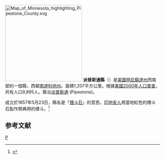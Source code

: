 {{noteTA
|T=zh-hans:派普斯通县 (明尼苏达州);zh-hk:派普斯通縣 (明尼蘇達州);zh-tw:派普斯通郡 (明尼蘇達州);
}}
[[File:Map_of_Minnesota_highlighting_Pipestone_County.svg|250px]]
'''派普斯通縣'''（{{lang-en|Pipestone County}}）是[[美國|美國]][[明尼蘇達州|明尼蘇達州]]西南部的一個縣，西鄰[[南達科他州|南達科他州]]。面積1,207平方公里。根據[[美國2000年人口普查|美國2000年人口普查]]，共有人口9,895人。縣治[[派普斯通_(明尼蘇達州)|派普斯通]] (Pipestone)。
	
成立於1857年5月23日，縣名是「[[煙斗石|煙斗石]]」的意思。[[印地安人|印地安人]]用當地紅色的煙斗石製作祭典用的煙斗。<ref>{{Cite web |url=http://www.house.leg.state.mn.us/hinfo/govseries/No33.htm |title=存档副本 |access-date=2007-03-23 |archive-url=https://web.archive.org/web/20120920003621/http://www.house.leg.state.mn.us/hinfo/govseries/No33.htm |archive-date=2012-09-20 |dead-url=yes }}</ref>

== 参考文献 ==
<div class="references-small">
<references />
</div>

[[Category:明尼苏达州行政区划|P]]